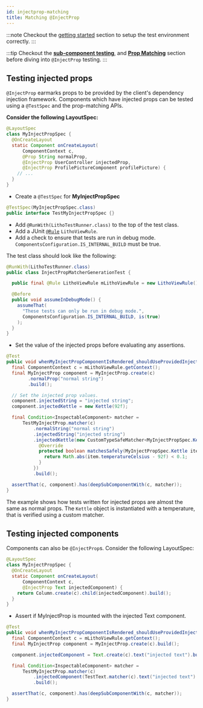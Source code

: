 ```yaml
---
id: injectprop-matching
title: Matching @InjectProp
---
```


:::note
Checkout the [getting started](unit-testing) section to setup the test environment correctly.
:::

:::tip
Checkout the [**sub-component testing**](subcomponent-testing), and [**Prop Matching**](prop-matching)
section before diving into `@InjectProp` testing.
:::

## Testing injected props

`@InjectProp` earmarks props to be provided by the client's dependency injection framework.
Components which have injected props can be tested using a `@TestSpec` and the prop-matching APIs.

**Consider the following LayoutSpec:**

```java
@LayoutSpec
class MyInjectPropSpec {
  @OnCreateLayout
  static Component onCreateLayout(
      ComponentContext c,
      @Prop String normalProp,
      @InjectProp UserController injectedProp,
      @InjectProp ProfilePictureComponent profilePicture) {
    // ...
  }
}
```

* Create a `@TestSpec` for **MyInjectPropSpec**

```java
@TestSpec(MyInjectPropSpec.class)
public interface TestMyInjectPropSpec {}
```

* Add `@RunWith(LithoTestRunner.class)` to the top of the test class.
* Add a JUnit [`@Rule`](https://github.com/junit-team/junit4/wiki/Rules) `LithoViewRule`.
* Add a check to ensure that tests are run in debug mode.
`ComponentsConfiguration.IS_INTERNAL_BUILD` must be true.

The test class should look like the following:

```java
@RunWith(LithoTestRunner.class)
public class InjectPropMatcherGenerationTest {

  public final @Rule LithoViewRule mLithoViewRule = new LithoViewRule();

  @Before
  public void assumeInDebugMode() {
    assumeThat(
      "These tests can only be run in debug mode.",
      ComponentsConfiguration.IS_INTERNAL_BUILD, is(true)
    );
  }
}
```

* Set the value of the injected props before evaluating any assertions.

```java
@Test
public void whenMyInjectPropComponentIsRendered_shouldUseProvidedInjectProps() {
  final ComponentContext c = mLithoViewRule.getContext();
  final MyInjectProp component = MyInjectProp.create(c)
        .normalProp("normal string")
        .build();

  // Set the injected prop values.
  component.injectedString = "injected string";
  component.injectedKettle = new Kettle(92f);

  final Condition<InspectableComponent> matcher =
      TestMyInjectProp.matcher(c)
          .normalString("normal string")
          .injectedString("injected string")
          .injectedKettle(new CustomTypeSafeMatcher<MyInjectPropSpec.Kettle>("matches temperature") {
            @Override
            protected boolean matchesSafely(MyInjectPropSpec.Kettle item) {
              return Math.abs(item.temperatureCelsius - 92f) < 0.1;
            }
          })
          .build();

  assertThat(c, component).has(deepSubComponentWith(c, matcher));
}
```

The example shows how tests written for injected props are almost the same as normal props.
The `Kettle` object is instantiated with a temperature, that is verified using a custom matcher.

## Testing injected components

Components can also be `@InjectProp`s. Consider the following LayoutSpec:

```java
@LayoutSpec
class MyInjectPropSpec {
  @OnCreateLayout
  static Component onCreateLayout(
      ComponentContext c,
      @InjectProp Text injectedComponent) {
    return Column.create(c).child(injectedComponent).build();
  }
}
```

* Assert if MyInjectProp is mounted with the injected Text component.

```java
@Test
public void whenMyInjectPropComponentIsRendered_shouldUseProvidedInjectedComponent() {
  final ComponentContext c = mLithoViewRule.getContext();
  final MyInjectProp component = MyInjectProp.create(c).build();

  component.injectedComponent = Text.create(c).text("injected text").build();

  final Condition<InspectableComponent> matcher =
      TestMyInjectProp.matcher(c)
          .injectedComponent(TestText.matcher(c).text("injected text").build())
          .build();

  assertThat(c, component).has(deepSubComponentWith(c, matcher));
}
```
